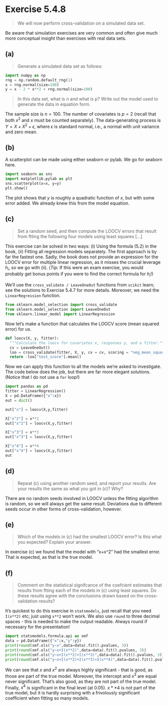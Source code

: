 # Exercise 5.4.8 {.unnumbered}
> We will now perform cross-validation on a simulated data set.

Be aware that simulation exercises are very common and often give much more conceptual insight than exercises with real data sets.

## (a)
> Generate a simulated data set as follows:

```python
import numpy as np
rng = np.random.default_rng(1)
x = rng.normal(size=100)
y = x - 2 * x**2 + rng.normal(size=100)
```

> In this data set, what is n and what is p? Write out the model used to generate the data in equation form.

The sample size is $n=100$. The number of covariates is $p=2$ (recall that both $x^2$ and $x$ must be counted separately). The data-generating process is $Y=X+X^2+\epsilon$, where $\epsilon$ is standard normal, i.e., a normal with unit variance and zero mean.

## (b)
A scatterplot can be made using either seaborn or pylab. We go for seaborn here.
```python
import seaborn as sns
import matplotlib.pylab as plt
sns.scatterplot(x=x, y=y)
plt.show()
```

The plot shows that $y$ is roughly a quadratic function of $x$, but with some error added. We already knew this from the model equation.

## (c)
>  Set a random seed, and then compute the LOOCV errors that result from ftting the following four models using least squares [...]

This exercise can be solved in two ways: (i) Using the formula (5.2) in the book, (ii) Fitting all regression models separately. The first approach is by far the fastest one. Sadly, the book does not provide an expression for the LOOCV error for multiple linear regression, as it misses the crucial leverage $h_i$, so we go with (ii). (*Tip:* If this were an exam exercise, you would probably get bonus points if you were to find the correct formula for $h_i$!)

We'll use the `cross_validate / LeaveOneOut` functions from `scikit` learn; see the solutions to Exercise 5.4.7 for more details. Moreover, we need the `LinearRegression` function.

```python
from sklearn.model_selection import cross_validate
from sklearn.model_selection import LeaveOneOut
from sklearn.linear_model import LinearRegression
```

Now let's make a function that calculates the LOOCV score (mean squared error) for us.

```python
def loocv(X, y, fitter):
  """Calculate the loocv for covariates x, responses y, and a fitter."""
  cv = LeaveOneOut()
  loo = cross_validate(fitter, X, y, cv = cv, scoring = "neg_mean_squared_error")
  return -loo["test_score"].mean()
```

Now we can apply this function to all the models we're asked to investigate.
The code below does the job, but there are far more elegant solutions. (Notice
that I do not use a `for` loop!) 

```python
import pandas as pd
fitter = LinearRegression()
X = pd.DataFrame({"x":x})
out = dict()

out["x"] = loocv(X,y,fitter)

X["x^2"] = x**2
out["x^2"] = loocv(X,y,fitter)

X["x^3"] = x**3
out["x^3"] = loocv(X,y,fitter)

X["x^4"] = x**4
out["x^4"] = loocv(X,y,fitter)
out
```

## (d)
>  Repeat (c) using another random seed, and report your results. Are your results the same as what you got in (c)? Why?

There are no random seeds involved in LOOCV unless the fitting algorithm is random, so we will always get the same result. Deviations due to different seeds occur in other forms of cross-validation, however.

## (e)
> Which of the models in (c) had the smallest LOOCV error? Is this what you expected? Explain your answer.

In exercise (c) we found that the model with "x+x^2" had the smallest error. That is expected, as that is the true model.

## (f)
> Comment on the statistical signifcance of the coefcient estimates that results from ftting each of the models in (c) using least squares. Do these results agree with the conclusions drawn based on the cross-validation results?

It's quickest to do this exercise in `statsmodels`, just recall that you need `I(x**2)` etc; just using `x**2` won't work. We also use `round` to three decimal spaces - this is needed to make the output readable. Always round if necessary for the presentation!
```python
import statsmodels.formula.api as smf
data = pd.DataFrame({"x":x,"y":y})
print(round(smf.ols("y~x",data=data).fit().pvalues, 3))
print(round(smf.ols("y~x+I(x**2)",data=data).fit().pvalues, 3))
print(round(smf.ols("y~x+I(x**2)+I(x**3)",data=data).fit().pvalues, 3))
print(round(smf.ols("y~x+I(x**2)+I(x**3)+I(x**4)",data=data).fit().pvalues, 3))
```

We can see that $x$ and $x^2$ are always highly significant - that is good, as those are part of the true model. Moreover, the intercept and $x^3$ are equal never significant. That's also good, as they are not part of the true model. Finally, $x^4$ is significant in the final level (at $0.05$). $x**4$ is not part of the true model, but it is hardly surprising with a frivolously significant coefficient when fitting so many models.